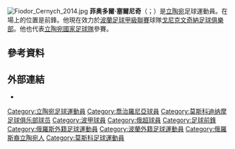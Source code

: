 {{blpunsourced|time=2015-06-03T15:43:55+00:00}}
{{expand|time=2015-06-03T15:43:55+00:00}}
[[File:Fiodor_Cernych_2014.jpg|thumb]]
'''菲奥多爾·塞爾尼奇'''（{{lang-lt|Fiodor Černych}}；{{bd|1991年|5月21日}}）是[[立陶宛|立陶宛]]足球運動員。在場上的位置是前鋒。他現在效力於[[波蘭足球甲級聯賽|波蘭足球甲級聯賽]]球隊[[戈尼克文奇納足球俱樂部|戈尼克文奇納足球俱樂部]]。他也代表[[立陶宛國家足球隊|立陶宛國家足球隊]]參賽。

==參考資料==
{{Reflist}}

==外部連結==
* {{90minut|27428}}

{{DEFAULTSORT:Cernych, Fiodor}}
[[Category:立陶宛足球運動員|Category:立陶宛足球運動員]]
[[Category:喬治羅尼亞球員|Category:喬治羅尼亞球員]]
[[Category:莫斯科迪纳摩足球俱乐部球员|Category:莫斯科迪纳摩足球俱乐部球员]]
[[Category:波甲球員|Category:波甲球員]]
[[Category:俄超球員|Category:俄超球員]]
[[Category:足球前鋒|Category:足球前鋒]]
[[Category:俄羅斯外籍足球運動員|Category:俄羅斯外籍足球運動員]]
[[Category:波蘭外籍足球運動員|Category:波蘭外籍足球運動員]]
[[Category:俄羅斯裔立陶宛人|Category:俄羅斯裔立陶宛人]]
[[Category:莫斯科足球運動員|Category:莫斯科足球運動員]]